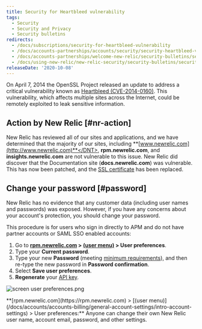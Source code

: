 ```yaml
---
title: Security for Heartbleed vulnerability
tags:
  - Security
  - Security and Privacy
  - Security bulletins
redirects:
  - /docs/subscriptions/security-for-heartbleed-vulnerability
  - /docs/accounts-partnerships/accounts/security/security-heartbleed-vulnerability
  - /docs/accounts-partnerships/welcome-new-relic/security-bulletins/security-heartbleed-vulnerability
  - /docs/using-new-relic/new-relic-security/security-bulletins/security-heartbleed-vulnerability
releaseDate: '2020-10-08'
---
```


On April 7, 2014 the OpenSSL Project released an update to address a critical vulnerability known as [Heartbleed (CVE-2014-0160)](http://heartbleed.com). This vulnerability, which affects multiple sites across the Internet, could be remotely exploited to leak sensitive information.

## Action by New Relic [#nr-action]

New Relic has reviewed all of our sites and applications, and we have determined that the majority of our sites, including <DNT>**[www.newrelic.com](http://www.newrelic.com)**</DNT>, <DNT>**rpm.newrelic.com**</DNT>, and <DNT>**insights.newrelic.com**</DNT> are not vulnerable to this issue. New Relic did discover that the Documentation site (<DNT>**docs.newrelic.com**</DNT>) was vulnerable. This has now been patched, and the [SSL certificate](/docs/accounts-partnerships/education/getting-started-new-relic/glossary#ssl-certificate) has been replaced.

## Change your password [#password]

New Relic has no evidence that any customer data (including user names and passwords) was exposed. However, if you have any concerns about your account's protection, you should change your password.

This procedure is for users who sign in directly to APM and do not have partner accounts or SAML SSO enabled accounts:

1. Go to <DNT>**[rpm.newrelic.com](https://rpm.newrelic.com) > [(user menu)](/docs/accounts/accounts-billing/general-account-settings/intro-account-settings) > User preferences**</DNT>.
2. Type your <DNT>**Current password**</DNT>.
3. Type your new <DNT>**Password**</DNT> (meeting [minimum requirements](/docs/subscriptions/account-user-settings#requirements)), and then re-type the new password in <DNT>**Password confirmation**</DNT>.
4. Select <DNT>**Save user preferences**</DNT>.
5. <DNT>**Regenerate**</DNT> your [API key](/docs/apis/rest-api-v2/requirements/api-keys#creating).

<img
  title="screen user preferences.png"
  alt="screen user preferences.png"
  src="/images/accounts_screenshot-full_user-preferences.webp"
/>

<figcaption>
  <DNT>**[rpm.newrelic.com](https://rpm.newrelic.com) > [(user menu)](/docs/accounts/accounts-billing/general-account-settings/intro-account-settings) > User preferences:**</DNT> Anyone can change their own New Relic user name, account email, password, and other settings.
</figcaption>

